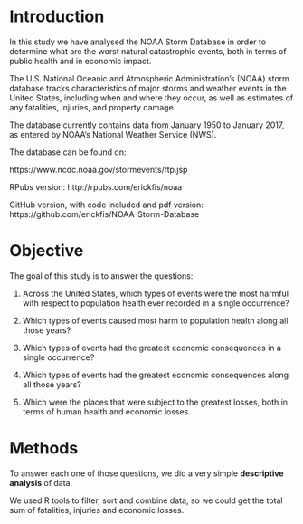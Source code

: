 \newpage

# Introduction

In this study we have analysed the NOAA Storm Database in order to determine what are the worst natural catastrophic events, both in terms of public health and in economic impact.

The U.S. National Oceanic and Atmospheric Administration's (NOAA) storm database tracks characteristics of major storms and weather events in the United States, including when and where they occur, as well as estimates of any fatalities, injuries, and property damage.

The database currently contains data from January 1950 to January 2017, as entered by NOAA's National Weather Service (NWS).

The database can be found on:

https://www.ncdc.noaa.gov/stormevents/ftp.jsp


RPubs version:
http://rpubs.com/erickfis/noaa

GitHub version, with code included and pdf version:
https://github.com/erickfis/NOAA-Storm-Database


# Objective


The goal of this study is to answer the questions:

1. Across the United States, which types of events were the most harmful with respect to population health ever recorded in a single occurrence?

1. Which types of events caused most harm to population health along all those years?

1. Which types of events had the greatest economic consequences in a single occurrence?

1. Which types of events had the greatest economic consequences along all those years?

1. Which were the places that were subject to the greatest losses, both in terms of human health and economic losses.


# Methods

To answer each one of those questions, we did a very simple **descriptive analysis** of data. 

We used R tools to filter, sort and combine data, so we could get the total sum of fatalities, injuries and economic losses.
